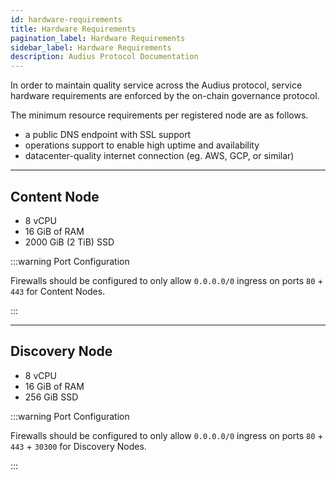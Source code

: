 ```yaml
---
id: hardware-requirements
title: Hardware Requirements
pagination_label: Hardware Requirements
sidebar_label: Hardware Requirements
description: Audius Protocol Documentation
---
```


In order to maintain quality service across the Audius protocol, service hardware requirements are
enforced by the on-chain governance protocol.

The minimum resource requirements per registered node are as follows.

- a public DNS endpoint with SSL support
- operations support to enable high uptime and availability
- datacenter-quality internet connection (eg. AWS, GCP, or similar)

---

## Content Node

- 8 vCPU
- 16 GiB of RAM
- 2000 GiB (2 TiB) SSD

:::warning Port Configuration

Firewalls should be configured to only allow `0.0.0.0/0` ingress on ports `80` + `443` for Content
Nodes.

:::

---

## Discovery Node

- 8 vCPU
- 16 GiB of RAM
- 256 GiB SSD

:::warning Port Configuration

Firewalls should be configured to only allow `0.0.0.0/0` ingress on ports `80` + `443` + `30300` for
Discovery Nodes.

:::
